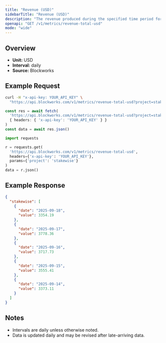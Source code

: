 ```yaml
---
title: "Revenue (USD)"
sidebarTitle: "Revenue (USD)"
description: "The revenue produced during the specified time period for given project."
openapi: "GET /v1/metrics/revenue-total-usd"
mode: "wide"
---
```


## Overview

- **Unit:** USD
- **Interval:** daily
- **Source:** Blockworks

## Example Request

<CodeGroup>

```bash cURL
curl -H "x-api-key: YOUR_API_KEY" \
  "https://api.blockworks.com/v1/metrics/revenue-total-usd?project=stakewise"
```

```typescript TypeScript
const res = await fetch(
  'https://api.blockworks.com/v1/metrics/revenue-total-usd?project=stakewise',
  { headers: { 'x-api-key': 'YOUR_API_KEY' } }
)
const data = await res.json()
```

```python Python
import requests

r = requests.get(
  'https://api.blockworks.com/v1/metrics/revenue-total-usd',
  headers={'x-api-key': 'YOUR_API_KEY'},
  params={'project': 'stakewise'}
)
data = r.json()
```

</CodeGroup>

## Example Response

```json
{
  "stakewise": [
    {
      "date": "2025-09-18",
      "value": 3354.19
    },
    {
      "date": "2025-09-17",
      "value": 3778.36
    },
    {
      "date": "2025-09-16",
      "value": 3717.73
    },
    {
      "date": "2025-09-15",
      "value": 3555.41
    },
    {
      "date": "2025-09-14",
      "value": 3373.11
    }
  ]
}
```

## Notes
- Intervals are daily unless otherwise noted.
- Data is updated daily and may be revised after late-arriving data.